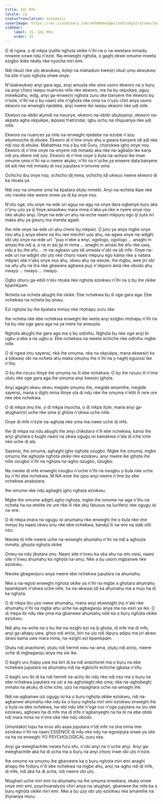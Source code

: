 ```yaml
---
title: Ịdị Mfe
locale: ig
statusTranslation: automatic
coverImage: https://res.cloudinary.com/xmfm6mhw3gwctndtcubgx2rptnae/image/upload/v1740337243/small_cover_educacion_fundamental_a051170f1c.webp
sidebar:
    label: 15. Ịdị Mfe
    order: 15
---
```

Ọ dị ngwa, ọ dị mkpa ịzụlite nghọta okike n'ihi na ọ na-ewetara mmadụ nnwere onwe ndụ n'ezie. Na-enweghị nghọta, ọ gaghị ekwe omume inweta ezigbo ikike nkatọ nke nyocha miri emi.

Ndị nkuzi nke ụlọ akwụkwọ, kọleji na mahadum kwesịrị iduzi ụmụ akwụkwọ ha site n'ụzọ nghọta onwe onye.

N'isiakwụkwọ anyị gara aga, anyị amụọla nke ọma usoro ekworo na ọ bụrụ na anyị chọrọ iwepụ nuances niile nke ekworo, ma ha bụ okpukpe, agụụ mmekọahụ, wdg, anyị ga-enwerịrị nghọta zuru oke banyere ihe ekworo bụ n'ezie, n'ihi na ọ bụ naanị site n'ịghọta nke ọma na n'ụzọ chiri anya usoro ekworo na-enweghị njedebe, anyị nwere ike iwepụ ekworo nke ụdị niile.

Ekworo na-ebibi alụmdi na nwunye, ekworo na-ebibi ọbụbụenyi, ekworo na-akpata agha okpukpe, ịkpọasị fratricidal, igbu ọchụ na nhụjuanya nke ụdị niile.

Ekworo na nuances ya niile na-enweghị njedebe na-ezobe n'azụ ebumnuche dị ebube. Ekworo dị n'ime onye ahụ a gwara banyere ịdị adị nke ndị nsọ dị ebube. Mahatmas ma ọ bụ ndị Guru, chọrọkwa ịghọ onye nsọ. Ekworo dị n'ime onye na-enyere ndị mmadụ aka nke na-agbalịsi ike karịa ndị ọrụ ebere ndị ọzọ. Ekworo dị n'ime onye ọ bụla na-achọsi ike inwe omume ọma n'ihi na o nwere akụkọ, n'ihi na n'uche ya enwere data banyere ịdị adị nke ndị mmadụ dị nsọ jupụtara n'omume ọma.

Ọchịchọ ịbụ onye nsọ, ọchịchọ ịdị mma, ọchịchọ ịdị ukwuu nwere ekworo dị ka ntọala ya.

Ndị nsọ na omume ọma ha kpatara ọtụtụ mmebi. Anyị na-echeta ikpe nke otu nwoke nke weere onwe ya dị ka onye nsọ.

N'otu oge, otu onye na-ede uri agụụ na-agụ na onye dara ogbenye kụrụ aka n'ọnụ ụzọ ya iji tinye amaokwu mara mma n'aka ya nke e nyere onye nsọ nke akụkọ anyị. Onye na-ede uri ahụ na-eche naanị mkpụrụ ego iji zụta nri maka ahụ ya gwụrụ ma merela agadi.

Ihe niile onye na-ede uri ahụ chere bụ mkparị. Ọ juru ya anya mgbe onye nsọ ahụ ji anya ebere na ihu iwe mechiri ụzọ ahụ, na-agwa onye na-adịghị obi ụtọ onye na-ede uri: "pụọ n'ebe a enyi, ogologo, ogologo ... anaghị m amasị ihe ndị a, a na m asị ịja m mma ... anaghị m amasị ihe efu nke ụwa, ndụ a bụ ihe efu ... m na-agbaso ụzọ ịdị umeala n'obi na ịdị mfe. Onye na-ede uri na-adịghị obi ụtọ nke chọrọ naanị mkpụrụ ego kama nke a natara mkparị site n'aka onye nsọ ahụ, okwu ahụ na-ewute, ihe mgbu, wee jiri obi na-afụ ụfụ na lira nke gbawara agbawa pụọ n'okporo ámá nke obodo ahụ nwayọ ... nwayọ ... nwayọ.

Ọgbọ ọhụrụ ga-ebili n'elu ntọala nke nghọta eziokwu n'ihi na ọ bụ ihe okike kpamkpam.

Ncheta na ncheta abụghị ihe okike. Ebe nchekwa bụ ili oge gara aga. Ebe nchekwa na ncheta bụ ọnwụ.

Ezi nghọta bụ ihe kpatara mmụọ nke ntọhapụ zuru oke.

Ihe ncheta nke ebe nchekwa enweghị ike iweta anyị ezigbo ntọhapụ n'ihi na ha bụ nke oge gara aga na ya mere ha anwụọla.

Nghọta abụghị ihe gara aga ma ọ bụ ọdịnihu. Nghọta bụ nke oge anyị bi ugbu a ebe a na ugbu a. Ebe nchekwa na-eweta echiche nke ọdịnihu mgbe niile.

Ọ dị ngwa ịmụ sayensị, nkà ihe ọmụma, nka na okpukpe, mana ekwesịrị ka a tụkwasị obi na ncheta ahụ maka ọmụmụ ihe n'ihi na ọ naghị eguzosi ike n'ihe.

Ọ bụ ihe nzuzu itinye ihe ọmụma na ili ebe nchekwa. Ọ bụ ihe nzuzu ili n'ime olulu nke oge gara aga ihe ọmụma anyị kwesịrị ịghọta.

Anyị agaghị ekwu okwu megide ọmụmụ ihe, megide amamihe, megide sayensị, mana ọ dịghị mma itinye ọla dị ndụ nke ihe ọmụma n'etiti ili rere ure nke ebe nchekwa.

Ọ dị mkpa ịmụ ihe, ọ dị mkpa inyocha, ọ dị mkpa ịtụle, mana anyị ga-atụgharịrịrị uche nke ọma iji ghọta n'ọkwa uche niile.

Onye dị mfe n'ezie na-aghọta nke ọma ma nwee uche dị mfe.

Ihe dị mkpa na ndụ abụghị ihe anyị chịkọtara n'ili ebe nchekwa, kama ihe anyị ghọtara ọ bụghị naanị na ọkwa ọgụgụ isi kamakwa n'ala dị iche iche nke uche dị ala.

Sayensị, ihe ọmụma, aghaghị ịghọ nghọta ozugbo. Mgbe ihe ọmụma, mgbe ọmụmụ ihe aghọọla nghọta okike nke eziokwu, anyị nwere ike ịghọta ihe niile ozugbo n'ihi na nghọta na-aghọ ozugbo, ozugbo.

Na nwoke dị mfe enweghị nsogbu n'uche n'ihi na nsogbu ọ bụla nke uche bụ n'ihi ebe nchekwa. M NA-eme ihe ọjọọ anyị nwere n'ime bụ ebe nchekwa anakọtara.

Ihe omume nke ndụ aghaghị ịghọ nghọta eziokwu.

Mgbe ihe omume adịghị aghọ nghọta, mgbe ihe omume na-aga n'ihu na ncheta ha na-etolite ire ure nke ili nke ọkụ fatuous na luciferic nke ọgụgụ isi na-ere.

Ọ dị mkpa ịmara na ọgụgụ isi anụmanụ nke enweghị ihe ọ bụla nke ime mmụọ bụ naanị okwu ọnụ nke ebe nchekwa, kandụl ili na-ere na slab olili ozu.

Nwoke dị mfe nwere uche na-enweghị ahụmahụ n'ihi na ndị a aghọọla mmata, ghọọla nghọta okike.

Ọnwụ na ndụ jikọtara ọnụ. Naanị site n'ịnwụ ka ọka ahụ na-eto osisi, naanị site n'ịnwụ ahụmahụ ka nghọta na-amụ. Nke a bụ usoro mgbanwe nke eziokwu.

Nwoke gbagwojuru anya nwere ebe nchekwa jupụtara na ahụmahụ.

Nke a na-egosi enweghị nghọta okike ya n'ihi na mgbe a ghọtara ahụmahụ kpamkpam n'ọkwa uche niile, ha na-akwụsị ịdị ka ahụmahụ ma a mụọ ha dị ka nghọta.

Ọ dị mkpa ibu ụzọ nwee ahụmahụ, mana anyị ekwesịghị ịnọ n'ala nke ahụmahụ n'ihi na mgbe ahụ uche na-agbagwoju anya ma na-esiri ya ike. Ọ dị mkpa ibi ndụ nke ọma ma gbanwee ahụmahụ niile ka ọ bụrụ nghọta okike eziokwu.

Ndị ahụ na-eche na ọ bụ ihe na-ezighi ezi na iji ghọta, dị mfe ma dị mfe, anyị ga-ahapụ ụwa, ghọọ ndị arịrịọ, biri na ụlọ ndị dịpụrụ adịpụ ma jiri akwa úkwù kama uwe mara mma, na-ezighi ezi kpamkpam.

Ọtụtụ ndị anachoret, ọtụtụ ndị hermit owu na-ama, ọtụtụ ndị arịrịọ, nwere uche dị mgbagwoju anya ma sie ike.

Ọ baghị uru ịhapụ ụwa ma biri dị ka ndị anachoret ma ọ bụrụ na ebe nchekwa jupụtara na ahụmahụ ndị na-egbochi echiche ịgbasa n'efu.

Ọ baghị uru ibi dị ka ndị hermit na-achọ ibi ndụ nke ndị nsọ ma ọ bụrụ na ebe nchekwa jupụtara na ozi a na-aghọtaghị nke ọma, nke na-aghọbeghị mmata na akụkụ dị iche iche, ụzọ na mpaghara uche na-amaghị ihe.

Ndị na-agbanwe ozi ọgụgụ isi ka ọ bụrụ nghọta okike eziokwu, ndị na-agbanwe ahụmahụ nke ndụ ka ọ bụrụ nghọta miri emi eziokwu enweghị ihe ọ bụla na ebe nchekwa, na-ebi ndụ site n'oge ruo n'oge jupụtara na izu oke eziokwu, aghọwo ha dị mfe ma dị mfe n'agbanyeghị na ha bi na ebe obibi ndị mara mma na n'ime oke nke ndụ obodo.

Ụmụntakịrị tupu ha eruo afọ asaa jupụtara n'ịdị mfe na ịma mma ime eziokwu n'ihi na naanị ESSENCE dị ndụ nke ndụ na-egosipụta onwe ya site na ha na enweghị YO PSYCHOLOGICAL zuru oke.

Anyị ga-eweghachite nwata furu efu, n'obi anyị na n'uche anyị. Anyị ga-eweghachite aka ha dị ọcha ma ọ bụrụ na anyị chọrọ inwe obi ụtọ n'ezie.

Ihe omume na ọmụmụ ihe gbanwere ka ọ bụrụ nghọta miri emi anaghị ahapụ ihe fọdụrụ n'ili ebe nchekwa na mgbe ahụ, anyị na-aghọ ndị dị mfe, dị mfe, ndị aka ha dị ọcha, ndị nwere obi ụtọ.

Ntụgharị uche miri emi na ahụmahụ na ihe ọmụma enwetara, nkatọ onwe onye miri emi, psychoanalysis chiri anya na-atụgharị, gbanwee ihe niile ka ọ bụrụ nghọta okike miri emi. Nke a bụ ụzọ obi ụtọ eziokwu nke amamihe na ịhụnanya mụrụ.

